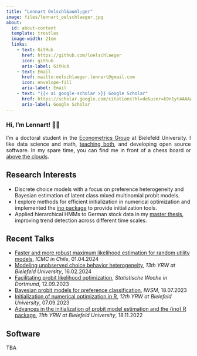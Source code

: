 ```yaml
---
title: "Lennart Oelschl&auml;ger"
image: files/lennart_oelschlaeger.jpg
about: 
  id: about-content
  template: trestles
  image-width: 21em
  links:
    - text: GitHub
      href: https://github.com/loelschlaeger
      icon: github
      aria-label: GitHub
    - text: Email
      href: mailto:oelschlaeger.lennart@gmail.com
      icon: envelope-fill
      aria-label: Email
    - text: "{{< ai google-scholar >}} Google Scholar"
      href: https://scholar.google.com/citations?hl=de&user=k9n1yt4AAAAJ
      aria-label: Google Scholar
---
```


:::::: {#about-content}
### Hi, I'm Lennart! 👋🙂

<div style="text-align: justify">
I'm a doctoral student in the [Econometrics Group](https://www.uni-bielefeld.de/fakultaeten/wirtschaftswissenschaften/lehrbereiche/econometrics/) at Bielefeld University. I like data science and math, [teaching both](https://blogs.uni-bielefeld.de/blog/wiwi/entry/andreas_handl_lehrpreis_2024_anerkennung), and developing open source software. In my spare time, you can find me in front of a chess board or [above the clouds](https://www.youtube.com/watch?v=c2vc8qY3B5c).
</div>

::: {.callout-note collapse="true" appearance="minimal"}
## Research Interests

-   Discrete choice models with a focus on preference heterogeneity and Bayesian estimation of latent class mixed multinomial probit models.
-   I explore methods for efficient initialization in numerical optimization and implemented the [ino package](https://loelschlaeger.de/ino/) to provide initialization tools.
-   Applied hierarchical HMMs to German stock data in my [master thesis](files/master_thesis_oelschlaeger.pdf), improving trend detection across different time scales.
:::

::: {.callout-note collapse="true" appearance="minimal"}
## Recent Talks

- [Faster and more robust maximum likelihood estimation for random utility models](files/icmc_01_04_2024.pdf), *ICMC in Chile*, 01.04.2024
- [Modeling unobserved choice behavior heterogeneity](files/yrw_16_02_2024.pdf), *13th YRW at Bielefeld University*, 16.02.2024
- [Facilitating probit likelihood optimization](files/statwo_12_09_2023.pdf), *Statistische Woche in Dortmund*, 12.09.2023
- [Bayesian probit models for preference classification](files/IWSM2023-oelschlaeger-bauer-poster.pdf), *IWSM*, 18.07.2023
- [Initialization of numerical optimization in R](files/yrw_07_09_2023.pdf), *12th YRW at Bielefeld University*, 07.09.2023
- [Advances in the initialization of probit model estimation and the {ino} R package](files/yrw_18_11_2022.pdf), *11th YRW at Bielefeld University*, 18.11.2022
:::

::: {.callout-note collapse="true" appearance="minimal"}
## Software

TBA
:::
::::::
